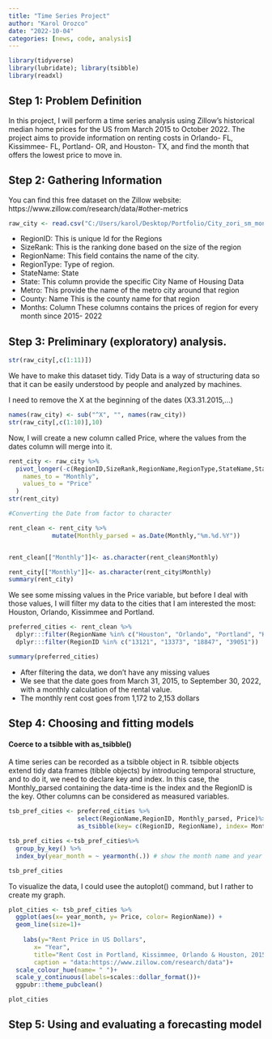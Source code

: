 ```yaml
---
title: "Time Series Project"
author: "Karol Orozco"
date: "2022-10-04"
categories: [news, code, analysis]
---
```


```r

library(tidyverse)
library(lubridate); library(tsibble)
library(readxl)

```


## Step 1: Problem Definition

In this project, I will perform a time series analysis using Zillow's historical median home prices for the US from March 2015 to October 2022. The project aims to provide information on renting costs in Orlando- FL, Kissimmee- FL, Portland- OR, and Houston- TX, and find the month that offers the lowest price to move in.

## Step 2: Gathering Information

You can find this free dataset on the Zillow website: https://www.zillow.com/research/data/#other-metrics


```r
raw_city <- read.csv("C:/Users/karol/Desktop/Portfolio/City_zori_sm_month.csv")
```

- RegionID:	This is unique Id for the Regions
- SizeRank:	This is the ranking done based on the size of the region
- RegionName:	This field contains the name of the city.
- RegionType:	Type of region.
- StateName:	State
- State:	This column provide the specific City Name of Housing Data
- Metro:	This provide the name of the metro city around that region
- County: Name	This is the county name for that region
- Months: Column	These columns contains the prices of region for every month since 2015- 2022

## Step 3: Preliminary (exploratory) analysis.

```r

str(raw_city[,c(1:11)])
```

We have to make this dataset tidy. Tidy Data is a way of structuring data so that it can be easily understood by people and analyzed by machines.

I need to remove the X at the beginning of the dates (X3.31.2015,...)

```r
names(raw_city) <- sub("^X", "", names(raw_city))
str(raw_city[,c(1:10)],10)
```

Now, I will create a new column called Price, where the values from the dates column will merge into it.

```r
rent_city <- raw_city %>% 
  pivot_longer(-c(RegionID,SizeRank,RegionName,RegionType,StateName,State,Metro,CountyName),
    names_to = "Monthly",
    values_to = "Price"
  ) 
str(rent_city)

```

```r
#Converting the Date from factor to character

rent_clean <- rent_city %>%
            mutate(Monthly_parsed = as.Date(Monthly,"%m.%d.%Y"))


rent_clean[["Monthly"]]<- as.character(rent_clean$Monthly)

rent_city[["Monthly"]]<- as.character(rent_city$Monthly)
summary(rent_city)
```


We see some missing values in the Price variable, but before I deal with those values, I will filter my data to the cities that I am interested the most: Houston, Orlando, Kissimmee and Portland.


```r

preferred_cities <- rent_clean %>%
  dplyr:::filter(RegionName %in% c("Houston", "Orlando", "Portland", "Kissimmee")) %>%
  dplyr:::filter(RegionID %in% c("13121", "13373", "18847", "39051"))

summary(preferred_cities)
```


- After filtering the data, we don't have any missing values
- We see that the date goes from March 31, 2015, to September 30, 2022, with a monthly calculation of the rental value.
- The monthly rent cost goes from 1,172 to 2,153 dollars


## Step 4: Choosing and fitting models

#### Coerce to a tsibble with as_tsibble()

A time series can be recorded as a tsibble object in R. tsibble objects extend tidy data frames (tibble objects) by introducing temporal structure, and to do it, we need to declare key and index. In this case, the Monthly_parsed containing the data-time is the index and the RegionID is the key. Other columns can be considered as measured variables.

```r
tsb_pref_cities <- preferred_cities %>%
                   select(RegionName,RegionID, Monthly_parsed, Price)%>%
                   as_tsibble(key= c(RegionID, RegionName), index= Monthly_parsed)

tsb_pref_cities <-tsb_pref_cities%>%
  group_by_key() %>%
  index_by(year_month = ~ yearmonth(.)) # show the month name and year

tsb_pref_cities 
```
To visualize the data, I could usee the autoplot() command, but I rather to create my graph.

```r

plot_cities <- tsb_pref_cities %>%
  ggplot(aes(x= year_month, y= Price, color= RegionName)) +
  geom_line(size=1)+
   
    labs(y="Rent Price in US Dollars", 
       x= "Year",
       title="Rent Cost in Portland, Kissimmee, Orlando & Houston, 2015-2022",
       caption = "data:https://www.zillow.com/research/data")+
  scale_colour_hue(name= " ")+
  scale_y_continuous(labels=scales::dollar_format())+
  ggpubr::theme_pubclean()

plot_cities
```


## Step 5: Using and evaluating a forecasting model

